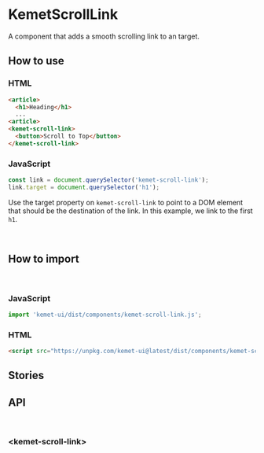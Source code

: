 

<Meta title="Components/Scroll Link" components="kemet-scroll-link" />

# KemetScrollLink

A component that adds a smooth scrolling link to an target.


## How to use

### HTML

```html
<article>
  <h1>Heading</h1>
  ...
<article>
<kemet-scroll-link>
  <button>Scroll to Top</button>
</kemet-scroll-link>
```

### JavaScript
```js
const link = document.querySelector('kemet-scroll-link');
link.target = document.querySelector('h1');
```

Use the target property on `kemet-scroll-link` to point to a DOM element that should be the destination of the link. In this example, we link to the first `h1`.

<br />

## How to import

<br />

### JavaScript
```javascript
import 'kemet-ui/dist/components/kemet-scroll-link.js';
```

### HTML
```html
<script src="https://unpkg.com/kemet-ui@latest/dist/components/kemet-scroll-link.js" type="module"></script>
```


## Stories

<Canvas>
  <Story name="Standard" story={stories.ScrollLink} />
</Canvas>


## API

<br />

### &lt;kemet-scroll-link&gt;
<ArgsTable of="kemet-scroll-link" />
